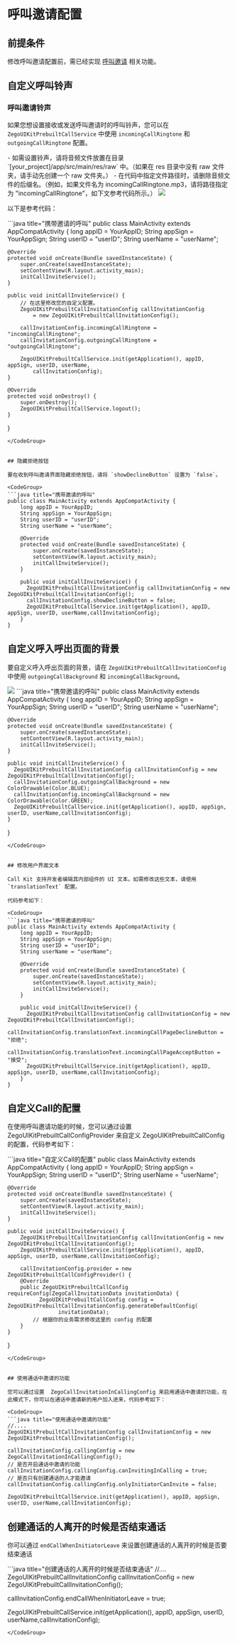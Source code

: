 # 呼叫邀请配置


## 前提条件


修改呼叫邀请配置前，需已经实现 [呼叫邀请](./../Quick%20start%20(with%20call%20invitation).mdx) 相关功能。

## 自定义呼叫铃声

### 呼叫邀请铃声

如果您想设置接收或发送呼叫邀请时的呼叫铃声，您可以在 `ZegoUIKitPrebuiltCallService` 中使用 `incomingCallRingtone` 和 `outgoingCallRingtone` 配置。

<Note title="Note">
- 如需设置铃声，请将音频文件放置在目录 `[your_project]/app/src/main/res/raw` 中。（如果在 res 目录中没有 raw 文件夹，请手动先创建一个 raw 文件夹。）
- 在代码中指定文件路径时，请删除音频文件的后缀名。（例如，如果文件名为 incomingCallRingtone.mp3，请将路径指定为 "incomingCallRingtone"，如下文参考代码所示。）
</Note>

<Frame width="256" height="auto" caption=""><img src="https://storage.zego.im/sdk-doc/Pics/ZegoUIKit/Android/custom_incoming_ring.png" /></Frame>


以下是参考代码：

<CodeGroup>
```java title="携带邀请的呼叫"
public class MainActivity extends AppCompatActivity {
    long appID = YourAppID;
    String appSign = YourAppSign;
    String userID = "userID";
    String userName = "userName";

    @Override
    protected void onCreate(Bundle savedInstanceState) {
        super.onCreate(savedInstanceState);
        setContentView(R.layout.activity_main);
        initCallInviteService();
    }

    public void initCallInviteService() {
        // 在这里修改您的自定义配置。
        ZegoUIKitPrebuiltCallInvitationConfig callInvitationConfig 
            = new ZegoUIKitPrebuiltCallInvitationConfig();
            
        callInvitationConfig.incomingCallRingtone = "incomingCallRingtone";
        callInvitationConfig.outgoingCallRingtone = "outgoingCallRingtone";

        ZegoUIKitPrebuiltCallService.init(getApplication(), appID, appSign, userID, userName,
            callInvitationConfig);
    }

    @Override
    protected void onDestroy() {
        super.onDestroy();
        ZegoUIKitPrebuiltCallService.logout();
    }
}
```
</CodeGroup>


## 隐藏拒绝按钮

要在收到呼叫邀请界面隐藏拒绝按钮，请将 `showDeclineButton` 设置为 `false`。

<CodeGroup>
```java title="携带邀请的呼叫"
public class MainActivity extends AppCompatActivity {
    long appID = YourAppID;
    String appSign = YourAppSign;
    String userID = "userID";
    String userName = "userName";

    @Override
    protected void onCreate(Bundle savedInstanceState) {
        super.onCreate(savedInstanceState);
        setContentView(R.layout.activity_main);
        initCallInviteService();
    }

    public void initCallInviteService() {
      ZegoUIKitPrebuiltCallInvitationConfig callInvitationConfig = new ZegoUIKitPrebuiltCallInvitationConfig();
      callInvitationConfig.showDeclineButton = false;
      ZegoUIKitPrebuiltCallService.init(getApplication(), appID, appSign, userID, userName,callInvitationConfig);
    }
}
```
</CodeGroup>


## 自定义呼入呼出页面的背景

要自定义呼入呼出页面的背景，请在 `ZegoUIKitPrebuiltCallInvitationConfig` 中使用 `outgoingCallBackground` 和 `incomingCallBackground`。

<Frame width="256" height="auto" caption=""><img src="https://storage.zego.im/sdk-doc/Pics/ZegoUIKit/Android/custom_incoming_bg.png" /></Frame>


<CodeGroup>
```java title="携带邀请的呼叫"
public class MainActivity extends AppCompatActivity {
    long appID = YourAppID;
    String appSign = YourAppSign;
    String userID = "userID";
    String userName = "userName";

    @Override
    protected void onCreate(Bundle savedInstanceState) {
        super.onCreate(savedInstanceState);
        setContentView(R.layout.activity_main);
        initCallInviteService();
    }

    public void initCallInviteService() {
      ZegoUIKitPrebuiltCallInvitationConfig callInvitationConfig = new ZegoUIKitPrebuiltCallInvitationConfig();
      callInvitationConfig.outgoingCallBackground = new ColorDrawable(Color.BLUE);
      callInvitationConfig.incomingCallBackground = new ColorDrawable(Color.GREEN);
      ZegoUIKitPrebuiltCallService.init(getApplication(), appID, appSign, userID, userName,callInvitationConfig);
    }
}
```
</CodeGroup>


## 修改用户界面文本

Call Kit 支持开发者编辑其内部组件的 UI 文本。如需修改这些文本，请使用 `translationText` 配置。

代码参考如下：

<CodeGroup>
```java title="携带邀请的呼叫"
public class MainActivity extends AppCompatActivity {
    long appID = YourAppID;
    String appSign = YourAppSign;
    String userID = "userID";
    String userName = "userName";

    @Override
    protected void onCreate(Bundle savedInstanceState) {
        super.onCreate(savedInstanceState);
        setContentView(R.layout.activity_main);
        initCallInviteService();
    }

    public void initCallInviteService() {
      ZegoUIKitPrebuiltCallInvitationConfig callInvitationConfig = new ZegoUIKitPrebuiltCallInvitationConfig();
      callInvitationConfig.translationText.incomingCallPageDeclineButton = "拒绝";
      callInvitationConfig.translationText.incomingCallPageAcceptButton = "接受";
      ZegoUIKitPrebuiltCallService.init(getApplication(), appID, appSign, userID, userName,callInvitationConfig);
    }
}
```
</CodeGroup>

## 自定义Call的配置

在使用呼叫邀请功能的时候，您可以通过设置 ZegoUIKitPrebuiltCallConfigProvider 来自定义 ZegoUIKitPrebuiltCallConfig 的配置，代码参考如下：

<CodeGroup>
```java title="自定义Call的配置"
public class MainActivity extends AppCompatActivity {
    long appID = YourAppID;
    String appSign = YourAppSign;
    String userID = "userID";
    String userName = "userName";

    @Override
    protected void onCreate(Bundle savedInstanceState) {
        super.onCreate(savedInstanceState);
        setContentView(R.layout.activity_main);
        initCallInviteService();
    }

    public void initCallInviteService() {
        ZegoUIKitPrebuiltCallInvitationConfig callInvitationConfig = new ZegoUIKitPrebuiltCallInvitationConfig();
        ZegoUIKitPrebuiltCallService.init(getApplication(), appID, appSign, userID, userName,callInvitationConfig);

        callInvitationConfig.provider = new ZegoUIKitPrebuiltCallConfigProvider() {
        @Override
        public ZegoUIKitPrebuiltCallConfig requireConfig(ZegoCallInvitationData invitationData) {
              ZegoUIKitPrebuiltCallConfig config = ZegoUIKitPrebuiltCallInvitationConfig.generateDefaultConfig(
                    invitationData);
            // 根据你的业务需求修改这里的 config 的配置
        }
    }
}
```
</CodeGroup>


## 使用通话中邀请的功能

您可以通过设置  ZegoCallInvitationInCallingConfig 来启用通话中邀请的功能，在此模式下，你可以在通话中邀请新的用户加入进来，代码参考如下：

<CodeGroup>
```java title="使用通话中邀请的功能"
//....
ZegoUIKitPrebuiltCallInvitationConfig callInvitationConfig = new ZegoUIKitPrebuiltCallInvitationConfig();

callInvitationConfig.callingConfig = new ZegoCallInvitationInCallingConfig();
// 是否开启通话中邀请的功能
callInvitationConfig.callingConfig.canInvitingInCalling = true;
// 是否只有创建通话的人才能邀请
callInvitationConfig.callingConfig.onlyInitiatorCanInvite = false;

ZegoUIKitPrebuiltCallService.init(getApplication(), appID, appSign, userID, userName,callInvitationConfig);

```
</CodeGroup>

## 创建通话的人离开的时候是否结束通话
你可以通过 `endCallWhenInitiatorLeave` 来设置创建通话的人离开的时候是否要结束通话

<CodeGroup>
```java title="创建通话的人离开的时候是否结束通话"
//....
ZegoUIKitPrebuiltCallInvitationConfig callInvitationConfig = new ZegoUIKitPrebuiltCallInvitationConfig();

callInvitationConfig.endCallWhenInitiatorLeave = true;

ZegoUIKitPrebuiltCallService.init(getApplication(), appID, appSign, userID, userName,callInvitationConfig);

```
</CodeGroup>